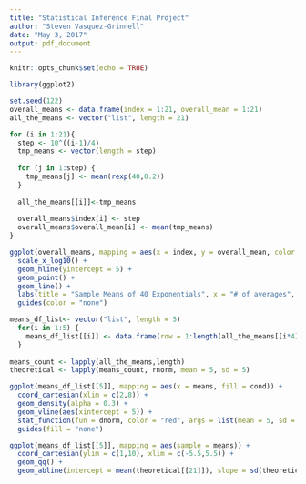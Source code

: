 ```yaml
---
title: "Statistical Inference Final Project"
author: "Steven Vasquez-Grinnell"
date: "May 3, 2017"
output: pdf_document
---
```


```r
knitr::opts_chunk$set(echo = TRUE)

library(ggplot2)
```


```r
set.seed(122)
overall_means <- data.frame(index = 1:21, overall_mean = 1:21)
all_the_means <- vector("list", length = 21)

for (i in 1:21){
  step <- 10^((i-1)/4)
  tmp_means <- vector(length = step)
  
  for (j in 1:step) {
    tmp_means[j] <- mean(rexp(40,0.2))
  }
  
  all_the_means[[i]]<-tmp_means
  
  overall_means$index[i] <- step
  overall_means$overall_mean[i] <- mean(tmp_means)
}
```

```r
ggplot(overall_means, mapping = aes(x = index, y = overall_mean, color = "red")) + 
  scale_x_log10() + 
  geom_hline(yintercept = 5) + 
  geom_point() + 
  geom_line() + 
  labs(title = "Sample Means of 40 Exponentials", x = "# of averages", y = "Mean") +
  guides(color = "none")

```

```r


means_df_list<- vector("list", length = 5)
  for(i in 1:5) {
    means_df_list[[i]] <- data.frame(row = 1:length(all_the_means[[i*4]]), means = all_the_means[[i*4]], cond = i)
  }
  
means_count <- lapply(all_the_means,length)
theoretical <- lapply(means_count, rnorm, mean = 5, sd = 5)

ggplot(means_df_list[[5]], mapping = aes(x = means, fill = cond)) +
  coord_cartesian(xlim = c(2,8)) +
  geom_density(alpha = 0.3) + 
  geom_vline(aes(xintercept = 5)) +
  stat_function(fun = dnorm, color = "red", args = list(mean = 5, sd = 5/sqrt(40))) +
  guides(fill = "none")

```


```r
ggplot(means_df_list[[5]], mapping = aes(sample = means)) +
  coord_cartesian(ylim = c(1,10), xlim = c(-5.5,5.5)) +
  geom_qq() +
  geom_abline(intercept = mean(theoretical[[21]]), slope = sd(theoretical[[21]])/sqrt(40))

```

